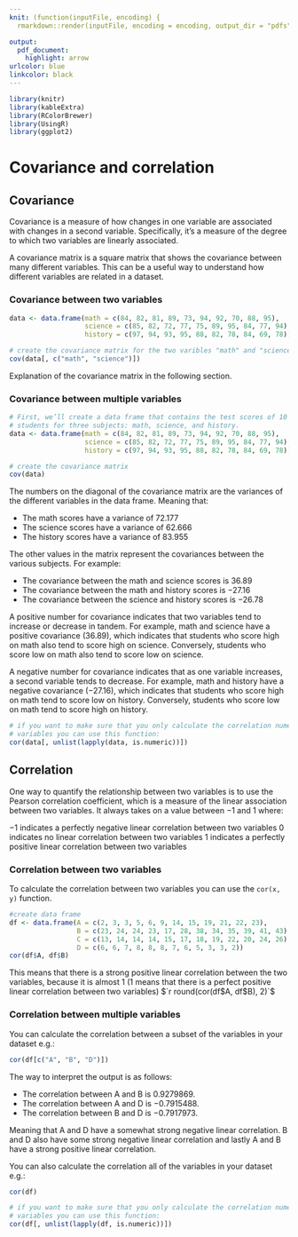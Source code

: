 ```yaml
---
knit: (function(inputFile, encoding) {
  rmarkdown::render(inputFile, encoding = encoding, output_dir = "pdfs") })

output:
  pdf_document:
    highlight: arrow
urlcolor: blue
linkcolor: black
---
```


```r
library(knitr)
library(kableExtra)
library(RColorBrewer)
library(UsingR)
library(ggplot2)
```

# Covariance and correlation

## Covariance
Covariance is a measure of how changes in one variable are associated with changes in a second variable. Specifically, it's a measure of the degree to which two variables are linearly associated.

A covariance matrix is a square matrix that shows the covariance between many different variables. This can be a useful way to understand how different variables are related in a dataset.

### Covariance between two variables

```r
data <- data.frame(math = c(84, 82, 81, 89, 73, 94, 92, 70, 88, 95),
                   science = c(85, 82, 72, 77, 75, 89, 95, 84, 77, 94),
                   history = c(97, 94, 93, 95, 88, 82, 78, 84, 69, 78))

# create the covariance matrix for the two varibles "math" and "science"
cov(data[, c("math", "science")])
```
Explanation of the covariance matrix in the following section.

### Covariance between multiple variables
```r
# First, we’ll create a data frame that contains the test scores of 10 different
# students for three subjects: math, science, and history.
data <- data.frame(math = c(84, 82, 81, 89, 73, 94, 92, 70, 88, 95),
                   science = c(85, 82, 72, 77, 75, 89, 95, 84, 77, 94),
                   history = c(97, 94, 93, 95, 88, 82, 78, 84, 69, 78))

# create the covariance matrix
cov(data)
```

The numbers on the diagonal of the covariance matrix are the variances of the different variables in the data frame. Meaning that:

* The math scores have a variance of $72.177$
* The science scores have a variance of $62.666$
* The history scores have a variance of $83.955$

The other values in the matrix represent the covariances between the various subjects. For example:

* The covariance between the math and science scores is $36.89$
* The covariance between the math and history scores is $-27.16$
* The covariance between the science and history scores is $-26.78$

A positive number for covariance indicates that two variables tend to increase or decrease in tandem. For example, math and science have a positive covariance ($36.89$), which indicates that students who score high on math also tend to score high on science. Conversely, students who score low on math also tend to score low on science.

A negative number for covariance indicates that as one variable increases, a second variable tends to decrease. For example, math and history have a negative covariance ($-27.16$), which indicates that students who score high on math tend to score low on history. Conversely, students who score low on math tend to score high on history.

```r
# if you want to make sure that you only calculate the correlation numerical
# variables you can use this function:
cor(data[, unlist(lapply(data, is.numeric))])
```

## Correlation

One way to quantify the relationship between two variables is to use the Pearson correlation coefficient, which is a measure of the linear association between two variables. It always takes on a value between $-1$ and $1$ where:

$-1$ indicates a perfectly negative linear correlation between two variables
$0$ indicates no linear correlation between two variables
$1$ indicates a perfectly positive linear correlation between two variables

### Correlation between two variables

To calculate the correlation between two variables you can use the `cor(x, y)` function.

```r
#create data frame
df <- data.frame(A = c(2, 3, 3, 5, 6, 9, 14, 15, 19, 21, 22, 23),
                 B = c(23, 24, 24, 23, 17, 28, 38, 34, 35, 39, 41, 43),
                 C = c(13, 14, 14, 14, 15, 17, 18, 19, 22, 20, 24, 26),
                 D = c(6, 6, 7, 8, 8, 8, 7, 6, 5, 3, 3, 2))
cor(df$A, df$B)
```
This means that there is a strong positive linear correlation between the two variables, because it is almost $1$ (1 means that there is a perfect positive linear correlation between two variables)
$`r round(cor(df$A, df$B), 2)`$ 

### Correlation between multiple variables

You can calculate the correlation between a subset of the variables in your dataset e.g.:

```r
cor(df[c("A", "B", "D")])
```

The way to interpret the output is as follows:

* The correlation between A and B is  $0.9279869$.
* The correlation between A and D is $-0.7915488$.
* The correlation between B and D is $-0.7917973$.

Meaning that A and D have a somewhat strong negative linear correlation. B and D also have some strong negative linear correlation and lastly A and B have a strong positive linear correlation.

You can also calculate the correlation all of the variables in your dataset e.g.:

```r
cor(df)

# if you want to make sure that you only calculate the correlation numerical
# variables you can use this function:
cor(df[, unlist(lapply(df, is.numeric))])
```